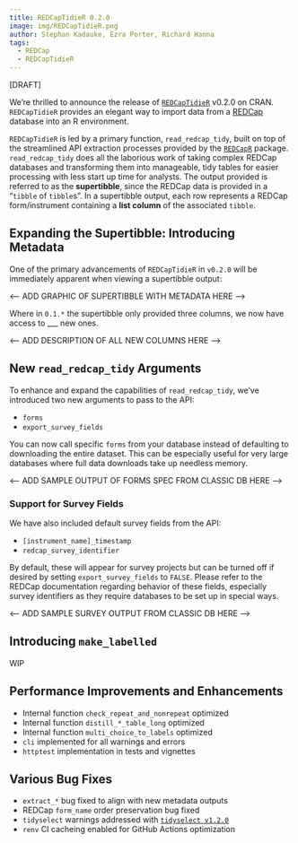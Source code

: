 ```yaml
---
title: REDCapTidieR 0.2.0
image: img/REDCapTidieR.png
author: Stephan Kadauke, Ezra Porter, Richard Hanna
tags: 
  - REDCap
  - REDCapTidieR 
---
```


[DRAFT]

We're thrilled to announce the release of [`REDCapTidieR`](https://chop-cgtdataops.github.io/REDCapTidieR/) v0.2.0 on CRAN. `REDCapTidieR` provides an elegant way to import data from a [REDCap](https://www.project-redcap.org/) database into an R environment.

`REDCapTidieR` is led by a primary function, `read_redcap_tidy`, built on top of the streamlined API extraction processes provided by the [`REDCapR`](https://ouhscbbmc.github.io/REDCapR/) package. `read_redcap_tidy` does all the laborious work of taking complex REDCap databases and transforming them into manageable, tidy tables for easier processing with less start up time for analysts. The output provided is referred to as the **supertibble**, since the REDCap data is provided in a "`tibble` of `tibble`s". In a supertibble output, each row represents a REDCap form/instrument containing a **list column** of the associated `tibble`.

## Expanding the Supertibble: Introducing Metadata

One of the primary advancements of `REDCapTidieR` in `v0.2.0` will be immediately apparent when viewing a supertibble output:

<--- ADD GRAPHIC OF SUPERTIBBLE WITH METADATA HERE ---->

Where in `0.1.*` the supertibble only provided three columns, we now have access to ___ new ones.

<---- ADD DESCRIPTION OF ALL NEW COLUMNS HERE ---->

## New `read_redcap_tidy` Arguments

To enhance and expand the capabilities of `read_redcap_tidy`, we've introduced two new arguments to pass to the API:

- `forms`
- `export_survey_fields`

You can now call specific `forms` from your database instead of defaulting to downloading the entire dataset. This can be especially useful for very large databases where full data downloads take up needless memory.

<---- ADD SAMPLE OUTPUT OF FORMS SPEC FROM CLASSIC DB HERE ---->

### Support for Survey Fields

We have also included default survey fields from the API:

- `[instrument_name]_timestamp`
- `redcap_survey_identifier`

By default, these will appear for survey projects but can be turned off if desired by setting `export_survey_fields` to `FALSE`. Please refer to the REDCap documentation regarding behavior of these fields, especially survey identifiers as they require databases to be set up in special ways.

<---- ADD SAMPLE SURVEY OUTPUT FROM CLASSIC DB HERE ---->

## Introducing `make_labelled`

WIP

## Performance Improvements and Enhancements

- Internal function `check_repeat_and_nonrepeat` optimized
- Internal function `distill_*_table_long` optimized
- Internal function `multi_choice_to_labels` optimized
- `cli` implemented for all warnings and errors
- `httptest` implementation in tests and vignettes

## Various Bug Fixes

- `extract_*` bug fixed to align with new metadata outputs
- REDCap `form_name` order preservation bug fixed
- `tidyselect` warnings addressed with [`tidyselect v1.2.0`](https://tidyselect.r-lib.org/news/index.html#lifecycle-changes-1-2-0)
- `renv` CI cacheing enabled for GitHub Actions optimization
